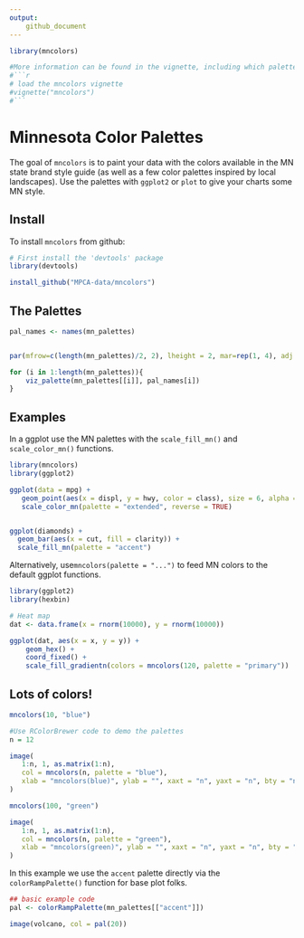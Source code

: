 ```yaml
---
output:
    github_document
---
```


```r
library(mncolors)

#More information can be found in the vignette, including which palettes work best for those with impaired colour vision.
#```r
# load the mncolors vignette
#vignette("mncolors")
#```

```

# Minnesota Color Palettes

The goal of `mncolors` is to paint your data with the colors available in the MN state brand style guide (as well as a few color palettes inspired by local landscapes). Use the palettes with `ggplot2` or `plot` to give your charts some MN style.

## Install

To install `mncolors` from github:

```r
# First install the 'devtools' package
library(devtools)

install_github("MPCA-data/mncolors")
```

## The Palettes

```r
pal_names <- names(mn_palettes)


par(mfrow=c(length(mn_palettes)/2, 2), lheight = 2, mar=rep(1, 4), adj = 0)

for (i in 1:length(mn_palettes)){
    viz_palette(mn_palettes[[i]], pal_names[i])
}
```


## Examples

In a ggplot use the MN palettes with the `scale_fill_mn()` and `scale_color_mn()` functions.

```r
library(mncolors)
library(ggplot2)

ggplot(data = mpg) +   
   geom_point(aes(x = displ, y = hwy, color = class), size = 6, alpha = 0.7) +
   scale_color_mn(palette = "extended", reverse = TRUE)


ggplot(diamonds) + 
  geom_bar(aes(x = cut, fill = clarity)) +
  scale_fill_mn(palette = "accent")

```


Alternatively, use`mncolors(palette = "...")` to feed MN colors to the default ggplot functions.

```r
library(ggplot2)
library(hexbin)

# Heat map
dat <- data.frame(x = rnorm(10000), y = rnorm(10000))

ggplot(dat, aes(x = x, y = y)) +
    geom_hex() + 
    coord_fixed() +
    scale_fill_gradientn(colors = mncolors(120, palette = "primary"))


```


## Lots of colors!
```r
mncolors(10, "blue")
```


```r
#Use RColorBrewer code to demo the palettes
n = 12

image(
   1:n, 1, as.matrix(1:n),
   col = mncolors(n, palette = "blue"),
   xlab = "mncolors(blue)", ylab = "", xaxt = "n", yaxt = "n", bty = "n"
)
```


```r
mncolors(100, "green")
```

```r
image(
   1:n, 1, as.matrix(1:n),
   col = mncolors(n, palette = "green"),
   xlab = "mncolors(green)", ylab = "", xaxt = "n", yaxt = "n", bty = "n"
)
```



In this example we use the `accent` palette directly via the `colorRampPalette()` function for base plot folks. 

```r
## basic example code
pal <- colorRampPalette(mn_palettes[["accent"]])

image(volcano, col = pal(20))
```


